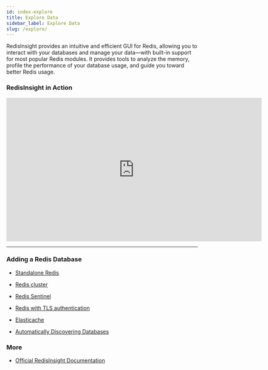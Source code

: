 ```yaml
---
id: index-explore
title: Explore Data
sidebar_label: Explore Data
slug: /explore/
---
```



RedisInsight provides an intuitive and efficient GUI for Redis, allowing you to interact with your databases and manage your data—with built-in support for most popular Redis modules. It provides tools to analyze the memory, profile the performance of your database usage, and guide you toward better Redis usage.

### RedisInsight in Action 

<div class="text--center">
<iframe width="672" height="378" src="https://www.youtube.com/embed/HBC3OSYOgj0" frameborder="0" allow="accelerometer; autoplay; clipboard-write; encrypted-media; gyroscope; picture-in-picture" allowfullscreen></iframe>
</div>


---

### Adding a Redis Database

* [Standalone Redis](https://docs.redislabs.com/latest/ri/using-redisinsight/add-instance/#add-a-standalone-redis-database)
* [Redis cluster](https://docs.redislabs.com/latest/ri/using-redisinsight/add-instance/#add-a-redis-cluster-database)
* [Redis Sentinel](https://docs.redislabs.com/latest/ri/using-redisinsight/add-instance/#add-a-redis-sentinel-database)
* [Redis with TLS authentication](https://docs.redislabs.com/latest/ri/using-redisinsight/add-instance/#add-a-redis-database-that-uses-tls)
* [Elasticache](https://docs.redislabs.com/latest/ri/using-redisinsight/add-instance/#connecting-to-elasticache)

* [Automatically Discovering Databases](https://docs.redislabs.com/latest/ri/using-redisinsight/auto-discover-databases/)



### More

* [Official RedisInsight Documentation](https://docs.redislabs.com/latest/ri/)